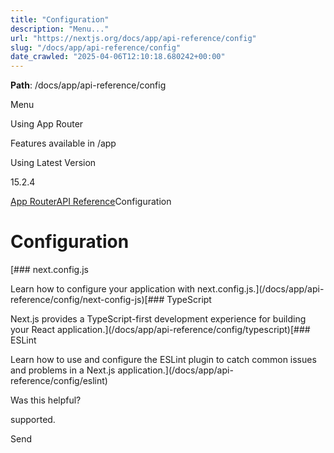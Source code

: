 ---
title: "Configuration"
description: "Menu..."
url: "https://nextjs.org/docs/app/api-reference/config"
slug: "/docs/app/api-reference/config"
date_crawled: "2025-04-06T12:10:18.680242+00:00"
---

**Path**: /docs/app/api-reference/config

Menu

Using App Router

Features available in /app

Using Latest Version

15.2.4

[App Router](/docs/app)[API Reference](/docs/app/api-reference)Configuration

# Configuration

[### next.config.js

Learn how to configure your application with next.config.js.](/docs/app/api-reference/config/next-config-js)[### TypeScript

Next.js provides a TypeScript-first development experience for building your React application.](/docs/app/api-reference/config/typescript)[### ESLint

Learn how to use and configure the ESLint plugin to catch common issues and problems in a Next.js application.](/docs/app/api-reference/config/eslint)

Was this helpful?

supported.

Send